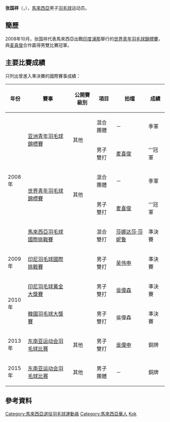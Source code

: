 {{noteTA|G1=Badminton}}
{{Infobox 羽球選手
| playername              = 张国祥<br/>Teo Kok Siang
| image                   = 
| size                    = 
| caption                 = 
| birth_name              = 
| date_of_birth           = {{birth_date_and_age|1990|8|26}}
| place_of_birth          = 
| height                  = 
| weight                  = 
| event                   = 男子雙打
| country                 = {{MAS}}
| years_active            = 
| handedness              = 
| coach                   = 
| highest_ranking         = 第21位（男雙-[[吳偉森|吳偉森]]）
| date_of_highest_ranking = 2011年3月17日<ref>[http://bwfcontent.tournamentsoftware.com/ranking/player.aspx?id=10999&player=107973 BWF World Ranking - Ranking of Kok Siang TEO (54146)] {{Wayback|url=http://bwfcontent.tournamentsoftware.com/ranking/player.aspx?id=10999&player=107973 |date=20170305004611 }}{{en}}</ref>
| current_ranking         = 已退役
| date_of_current_ranking = 
| played                  = 8勝–13負（男單）<br/>88勝–76負（男雙）<br/>8勝–15負（混雙）
| titles                  = 
| bwf_profile             = CCD1F6A3-28E2-423F-9F81-6CC9790DD6B9
| bwf_id                  = 54146
| updated                 = 2016年4月9日
}}
{{MedalTableTop|width=286px}}
{{MedalSport | 男子[[羽毛球|羽毛球]]}}
{{MedalCountry | {{MAS}}}}
{{MedalCompetition | [[东南亚运动会|东南亚运动会]]}}
{{MedalBronze| [[2013年东南亚运动会|2013年 內比都]] | [[2013年东南亚运动会羽毛球比赛|男子雙打]]}}
{{MedalBronze| [[2015年东南亚运动会|2015年 新加坡]] | [[2015年东南亚运动会羽毛球比赛|男子團體]]}}
{{MedalCompetition | [[世界青年羽毛球錦標賽|世界青年羽毛球錦標賽]]}}
{{MedalBronze| [[2008年世界青年羽毛球錦標賽|2008年 浦那]] | 混合團體 }}
{{MedalGold  | [[2008年世界青年羽毛球錦標賽|2008年 浦那]] | 男子雙打 }}
{{MedalCompetition | [[亞洲青年羽毛球錦標賽|亞洲青年羽毛球錦標賽]]}}
{{MedalBronze| [[2008年亚洲青年羽毛球錦標賽|2008年 吉隆坡]] | 混合團體 }}
{{MedalGold  | [[2008年亚洲青年羽毛球錦標賽|2008年 吉隆坡]] | 男子雙打 }}
{{MedalCompetition  | [[马来西亚全国羽毛球大奖赛总决赛|马来西亚全国羽毛球大奖赛总决赛]] }}
{{MedalBronze  | [[2016年马来西亚全国羽毛球大奖赛总决赛|2016年 吉隆坡]] | 男子雙打 }}
{{MedalBottom}}
'''张国祥'''（{{lang|en|Teo Kok Siang}}，{{bd|1990年|8月26日||catIdx=Teo}}），[[馬來西亞|馬來西亞]]男子[[羽毛球|羽毛球]]运动员。

==簡歷==
2008年10月，张国祥代表馬來西亞出戰[[印度|印度]][[浦那|浦那]]舉行的[[2008年世界青年羽毛球錦標賽|世界青年羽毛球錦標賽]]，與[[麦喜俊|麦喜俊]]合作贏得男雙比賽冠軍。

==主要比賽成績==
只列出曾進入準決賽的國際賽事成績：
{| class=wikitable style="text-align:center; font-size:small;" 
!width="50"|年份
!width="180"|賽事
!width="80"|公開賽級別
!width="60"|項目
!width="120"|拍檔
!width="50"|成績
|-
!rowspan="5"|2008年
|rowspan="2"|[[2008年亚洲青年羽毛球錦標賽|亚洲青年羽毛球錦標賽]]
|rowspan="2"|其他
|混合團體
|－
|bgcolor="#b8860b"|季軍
|-
|男子雙打
|[[麦喜俊|麦喜俊]]
|bgcolor="gold"|'''冠軍
|-
|rowspan="2"|[[2008年世界青年羽毛球錦標賽|世界青年羽毛球錦標賽]]
|rowspan="2"|其他
|混合團體
|－
|bgcolor="#b8860b"|季軍
|-
|男子雙打
|[[麦喜俊|麦喜俊]]
|bgcolor="gold"|'''冠軍
|-
|[[2008年馬來西亞羽毛球國際挑戰賽|馬來西亞羽毛球國際挑戰賽]]
|{{BWFIC}}
|混合雙打
|[[莎娜达莎·莎妮鲁|莎娜达莎·莎妮鲁]]
|bgcolor="#b8860b"|準決賽
|-
!rowspan="1"|2009年
|[[2009年印度尼西亞羽毛球國際挑戰賽|印尼羽毛球國際挑戰賽]]
|{{BWFIC}}
|男子雙打
|[[吴伟申|吴伟申]]
|bgcolor="#b8860b"|準決賽
|-
!rowspan="2"|2010年
|[[2010年印度尼西亞羽毛球黃金大獎賽|印尼羽毛球黃金大獎賽]]
|{{BWFGPG}}
|男子雙打
|[[吳偉森|吳偉森]]
|bgcolor="#b8860b"|準決賽
|-
|[[2010年韓國羽毛球大獎賽|韓國羽毛球大獎賽]]
|{{BWFGP}}
|男子雙打
|吳偉森
|bgcolor="#b8860b"|準決賽
|-
!rowspan="1"|2013年
|[[2013年东南亚运动会羽毛球比赛|东南亚运动会羽毛球比赛]]
|其他
|男子雙打
|[[吳偉申|吳偉申]]
|bgcolor="#b8860b"|銅牌
|-
!rowspan="1"|2015年
|[[2015年东南亚运动会羽毛球比赛|东南亚运动会羽毛球比赛]]
|其他
|男子團體
|－
|bgcolor="#b8860b"|銅牌
|}
{{BWF賽事級別索引}}

==參考資料==
{{Portal box|马来西亚|羽毛球}}
{{reflist|2}}

{{DEFAULTSORT:Teo, Kok Siang}}
[[Category:馬來西亞退役羽毛球運動員|Category:馬來西亞退役羽毛球運動員]]
[[Category:馬來西亞華人|Category:馬來西亞華人]]
[[Category:张姓|Kok]]